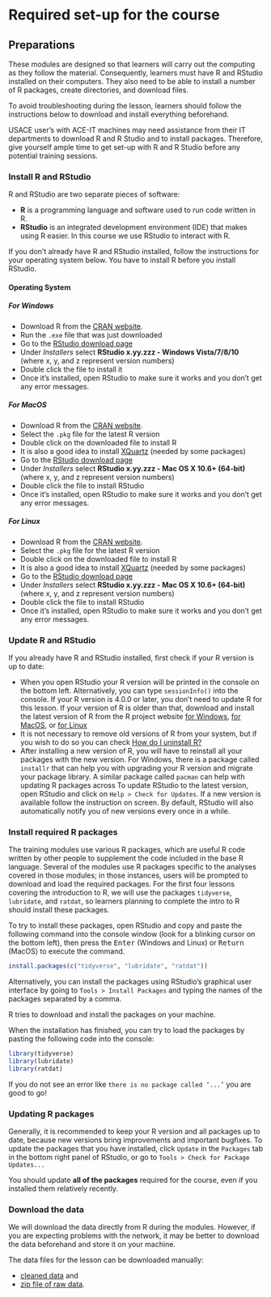 # Required set-up for the course {-}

## Preparations

These modules are designed so that learners will carry out the computing as they follow the material. Consequently, learners must have R and RStudio installed on their computers. They also need to be able to install a number of R packages, create directories, and download files.

To avoid troubleshooting during the lesson, learners should follow the
instructions below to download and install everything beforehand.

USACE user's with ACE-IT machines may need assistance from their IT departments to download R and R Studio and to install packages. Therefore, give yourself ample time to get set-up with R and R Studio before any potential training sessions.

### Install R and RStudio

R and RStudio are two separate pieces of software: 

* **R** is a programming language and software used to run code written in R.
* **RStudio** is an integrated development environment (IDE) that makes using R easier. In this course we use RStudio to interact with R. 
  
If you don't already have R and RStudio installed, follow the instructions for your operating system below.
You have to install R before you install RStudio. 

#### Operating System {.tabset .tabset-fade .tabset-pills}

##### For Windows

* Download R from the [CRAN website](https://cran.r-project.org/bin/windows/base/release.htm).
* Run the `.exe` file that was just downloaded
* Go to the [RStudio download page](https://www.rstudio.com/products/rstudio/download/#download)
* Under *Installers* select **RStudio x.yy.zzz - Windows Vista/7/8/10** (where x, y, and z represent version numbers)
* Double click the file to install it
* Once it's installed, open RStudio to make sure it works and you don't get any error messages.

##### For MacOS

* Download R from the [CRAN website](https://cran.r-project.org/bin/macosx/).
* Select the `.pkg` file for the latest R version
* Double click on the downloaded file to install R
* It is also a good idea to install [XQuartz](https://www.xquartz.org/) (needed by some packages)
* Go to the [RStudio download page](https://www.rstudio.com/products/rstudio/download/#download)
* Under *Installers* select **RStudio x.yy.zzz - Mac OS X 10.6+ (64-bit)** (where x, y, and z represent version numbers)
* Double click the file to install RStudio
* Once it's installed, open RStudio to make sure it works and you don't get any error messages.

##### For Linux 

* Download R from the [CRAN website](https://cran.r-project.org/bin/macosx/).
* Select the `.pkg` file for the latest R version
* Double click on the downloaded file to install R
* It is also a good idea to install [XQuartz](https://www.xquartz.org/) (needed by some packages)
* Go to the [RStudio download page](https://www.rstudio.com/products/rstudio/download/#download)
* Under *Installers* select **RStudio x.yy.zzz - Mac OS X 10.6+ (64-bit)** (where x, y, and z represent version numbers)
* Double click the file to install RStudio
* Once it's installed, open RStudio to make sure it works and you don't get any error messages.

### Update R and RStudio

If you already have R and RStudio installed, first check if your R version is up to date:

* When you open RStudio your R version will be printed in the console on the bottom left. Alternatively, you can type `sessionInfo()` into the console. If your R version is 4.0.0 or later, you don't need to update R for this lesson. If your version of R is older than that, download and install the latest version of R from the R project website [for Windows](https://cran.r-project.org/bin/windows/base/), [for MacOS](https://cran.r-project.org/bin/macosx/), or [for Linux](https://cran.r-project.org/bin/linux/)
* It is not necessary to remove old versions of R from your system, but if you wish to do so you can check [How do I uninstall R?](https://cran.r-project.org/bin/windows/base/rw-FAQ.html#How-do-I-UNinstall-R_003f) 
* After installing a new version of R, you will have to reinstall all your packages with the new version. For Windows, there is a package called `installr` that can help you with upgrading your R version and migrate your package library. A similar package called `pacman` can help with updating R packages across
To update RStudio to the latest version, open RStudio and click on 
`Help > Check for Updates`. If a new version is available follow the 
instruction on screen. By default, RStudio will also automatically notify you 
of new versions every once in a while.

### Install required R packages

The training modules use various R packages, which are useful R code written by other people to supplement the code included in the base R language. Several of the modules use R packages specific to the analyses covered in those modules; in those instances, users will be prompted to download and load the required packages. For the first four lessons covering the introduction to R, we will use the packages `tidyverse`, `lubridate`, and `ratdat`, so learners planning to complete the intro to R should install these packages.

To try to install these packages, open RStudio and copy and paste the following command into the console window (look for a blinking cursor on the bottom left), then press the <kbd>Enter</kbd> (Windows and Linux) or <kbd>Return</kbd> (MacOS) to execute the command.

```r
install.packages(c("tidyverse", "lubridate", "ratdat"))
```

Alternatively, you can install the packages using RStudio's graphical user interface by going to `Tools > Install Packages` and typing the names of the packages separated by a comma.

R tries to download and install the packages on your machine. 

When the installation has finished, you can try to load the packages by pasting the following code into the console:

```r
library(tidyverse)
library(lubridate)
library(ratdat)
```

If you do not see an error like `there is no package called ‘...’` you are good to go! 

### Updating R packages

Generally, it is recommended to keep your R version and all packages up to date, because new versions bring improvements and important bugfixes. To update the packages that you have installed, click `Update` in the `Packages` tab in the bottom right panel of RStudio, or go to `Tools > Check for Package Updates...` 

You should update **all of the packages** required for the course, even if you installed them relatively recently.

### Download the data

We will download the data directly from R during the modules. However, if you are expecting problems with the network, it may be better to download the data beforehand and store it on your machine.

The data files for the lesson can be downloaded manually:

 - [cleaned data](../episodes/data/cleaned/surveys_complete_77_89.csv) and 
 - [zip file of raw data](../episodes/data/new_data.zip).